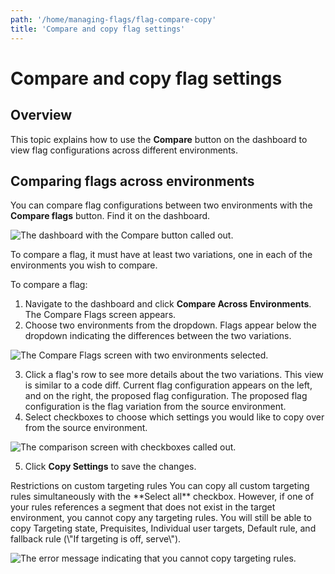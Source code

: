 ```yaml
---
path: '/home/managing-flags/flag-compare-copy'
title: 'Compare and copy flag settings'
---
```


# Compare and copy flag settings

<Metadata timeToRead={props.timeToRead} lastModifiedDateFormatted={props.lastModifiedDateFormatted} />

## Overview

This topic explains how to use the **Compare** button on the dashboard to view flag configurations across different environments.

## Comparing flags across environments

You can compare flag configurations between two environments with the **Compare flags** button. Find it on the dashboard.

![The dashboard with the Compare button called out.](../../images/flag-compare-callout.png)

To compare a flag, it must have at least two variations, one in each of the environments you wish to compare.

To compare a flag:

1. Navigate to the dashboard and click **Compare Across Environments**. The Compare Flags screen appears.
2. Choose two environments from the dropdown. Flags appear below the dropdown indicating the differences between the two variations.

![The Compare Flags screen with two environments selected.](../../images/flag-comparing-two-environments.png)

3. Click a flag's row to see more details about the two variations. This view is similar to a code diff. Current flag configuration appears on the left, and on the right, the proposed flag configuration. The proposed flag configuration is the flag variation from the source environment.
4. Select checkboxes to choose which settings you would like to copy over from the source environment.

![The comparison screen with checkboxes called out.](../../images/flag-copy-options-callout.png)

5. Click **Copy Settings** to save the changes.

<Callout intent="alert">
  <CalloutTitle>Restrictions on custom targeting rules</CalloutTitle>
  <CalloutDescription>
    You can copy all custom targeting rules simultaneously with the **Select all** checkbox. However, if one of your
    rules references a segment that does not exist in the target environment, you cannot copy any targeting rules. You
    will still be able to copy Targeting state, Prequisites, Individual user targets, Default rule, and fallback rule
    (\"If targeting is off, serve\").
  </CalloutDescription>
</Callout>

![The error message indicating that you cannot copy targeting rules.](../../images/flag-copy-error.png)
